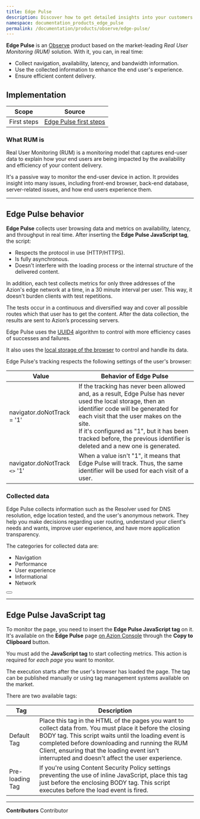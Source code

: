 ```yaml
---
title: Edge Pulse
description: Discover how to get detailed insights into your customers' experience and improve your content delivery with Edge Pulse.
namespace: documentation_products_edge_pulse
permalink: /documentation/products/observe/edge-pulse/
---
```



**Edge Pulse** is an [Observe](/en/documentation/products/observe/) product based on the market-leading *Real User Monitoring (RUM)* solution. With it, you can, in real time:

- Collect navigation, availability, latency, and bandwidth information.
- Use the collected information to enhance the end user's experience.
- Ensure efficient content delivery.

## Implementation

| Scope | Source |
| ----- | ------ |
| First steps | [Edge Pulse first steps](/en/documentation/products/observe/edge-pulse/first-steps/) |

### What RUM is

Real User Monitoring (RUM) is a monitoring model that captures end-user data to explain how your end users are being impacted by the availability and efficiency of your content delivery.

It's a passive way to monitor the end-user device in action. It provides insight into many issues, including front-end browser, back-end database, server-related issues, and how end users experience them.

---

## Edge Pulse behavior

**Edge Pulse** collects user browsing data and metrics on availability, latency, and throughput in real time. After inserting the **Edge Pulse JavaScript tag**, the script:

- Respects the protocol in use (HTTP/HTTPS).
- Is fully asynchronous.
- Doesn't interfere with the loading process or the internal structure of the delivered content.

In addition, each test collects metrics for only three addresses of the Azion's edge network at a time, in a 30 minute interval per user. This way, it doesn't burden clients with test repetitions.

The tests occur in a continuous and diversified way and cover all possible routes which that user has to get the content. After the data collection, the results are sent to Azion’s processing servers.

Edge Pulse uses the [UUID4](https://en.wikipedia.org/wiki/Universally_unique_identifier) algorithm to control with more efficiency cases of successes and failures.

It also uses the [local storage of the browser](https://developer.mozilla.org/pt-BR/docs/Web/API/Window/Window.localStorage) to control and handle its data.

Edge Pulse's tracking respects the following settings of the user's browser:

| Value | Behavior of Edge Pulse |
| ----- | ---------------------- |
| navigator.doNotTrack = '1' | If the tracking has never been allowed and, as a result, Edge Pulse has never used the local storage, then an identifier code will be generated for each visit that the user makes on the site.<br />If it's configured as "1", but it has been tracked before, the previous identifier is deleted and a new one is generated. |
| navigator.doNotTrack `<>` '1' | When a value isn't "1", it means that Edge Pulse will track. Thus, the same identifier will be used for each visit of a user. |

### Collected data

Edge Pulse collects information such as the Resolver used for DNS resolution, edge location tested, and the user's anonymous network. They help you make decisions regarding user routing, understand your client's needs and wants, improve user experience, and have more application transparency.

The categories for collected data are:

- Navigation
- Performance
- User experience
- Informational
- Network

<Button href="/en/documentation/products/observe/real-time-events/" text="explore via Real-Time Events"></Button>

---

## Edge Pulse JavaScript tag 

To monitor the page, you need to insert the **Edge Pulse JavaScript tag** on it. It's available on the **Edge Pulse** page [on Azion Console](https://console.azion.com/) through the **Copy to Clipboard** button.

You must add the **JavaScript tag** to start collecting metrics. This action is required for *each page* you want to monitor.

The execution starts after the user's browser has loaded the page. The tag can be published manually or using tag management systems available on the market.

There are two available tags:

| Tag | Description |
| --- | ----------- |
| Default Tag | Place this tag in the HTML of the pages you want to collect data from. You must place it before the closing BODY tag. This script waits until the loading event is completed before downloading and running the RUM Client, ensuring that the loading event isn't interrupted and doesn't affect the user experience. |
| Pre-loading Tag | If you're using Content Security Policy settings preventing the use of inline JavaScript, place this tag just before the enclosing BODY tag. This script executes before the load event is fired. |



---


**Contributors** <ContributorList>Contributor</ContributorList>
